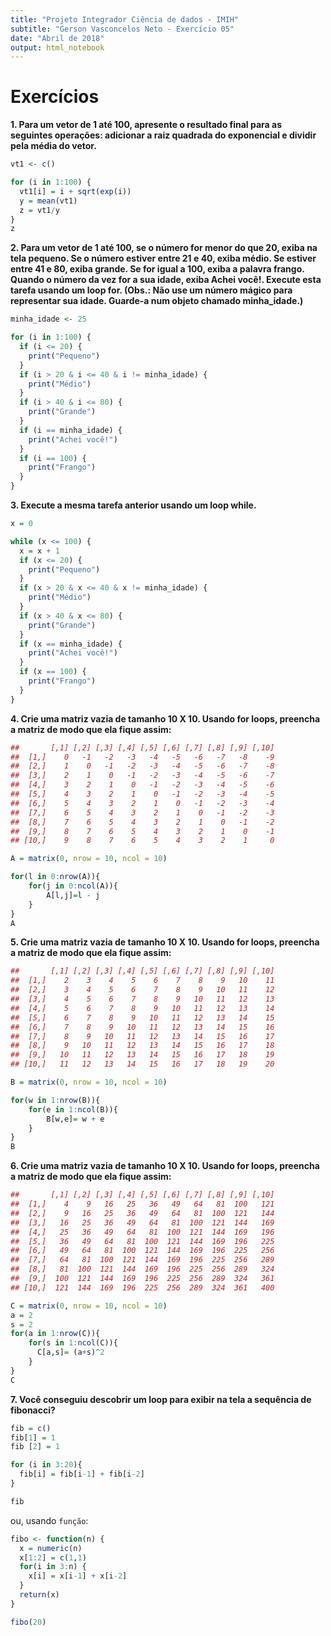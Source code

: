 ```yaml
---
title: "Projeto Integrador Ciência de dados - IMIH"
subtitle: "Gerson Vasconcelos Neto - Exercício 05"
date: "Abril de 2018"
output: html_notebook
---
```



# Exercícios



  **1.  Para um vetor de 1 até 100, apresente o resultado final para as seguintes operações: adicionar a raiz quadrada do exponencial e dividir pela média do vetor.**

```r
vt1 <- c()

for (i in 1:100) {
  vt1[i] = i + sqrt(exp(i))
  y = mean(vt1)
  z = vt1/y
}
z

```



  **2.  Para um vetor de 1 até 100, se o número for menor do que 20, exiba na tela pequeno. Se o número estiver entre 21 e 40, exiba médio. Se estiver entre 41 e 80, exiba grande. Se for igual a 100, exiba a palavra frango. Quando o número da vez for a sua idade, exiba Achei você!. Execute esta tarefa usando um loop for. (Obs.: Não use um número mágico para representar sua idade. Guarde-a num objeto chamado minha_idade.)**
  
```r
minha_idade <- 25

for (i in 1:100) {
  if (i <= 20) {
    print("Pequeno")
  }
  if (i > 20 & i <= 40 & i != minha_idade) {
    print("Médio")
  }
  if (i > 40 & i <= 80) {
    print("Grande")
  }
  if (i == minha_idade) {
    print("Achei você!")
  }
  if (i == 100) {
    print("Frango")
  }
}


```
  


  **3.  Execute a mesma tarefa anterior usando um loop while.**
  
```r
x = 0

while (x <= 100) {
  x = x + 1
  if (x <= 20) {
    print("Pequeno")
  }
  if (x > 20 & x <= 40 & x != minha_idade) {
    print("Médio")
  }
  if (x > 40 & x <= 80) {
    print("Grande")
  }
  if (x == minha_idade) {
    print("Achei você!")
  }
  if (x == 100) {
    print("Frango")
  }
}

```
  

  **4.  Crie uma matriz vazia de tamanho 10 X 10. Usando for loops, preencha a matriz de modo que ela fique assim:**

```r
##       [,1] [,2] [,3] [,4] [,5] [,6] [,7] [,8] [,9] [,10]
##  [1,]    0   -1   -2   -3   -4   -5   -6   -7   -8    -9
##  [2,]    1    0   -1   -2   -3   -4   -5   -6   -7    -8
##  [3,]    2    1    0   -1   -2   -3   -4   -5   -6    -7
##  [4,]    3    2    1    0   -1   -2   -3   -4   -5    -6
##  [5,]    4    3    2    1    0   -1   -2   -3   -4    -5
##  [6,]    5    4    3    2    1    0   -1   -2   -3    -4
##  [7,]    6    5    4    3    2    1    0   -1   -2    -3
##  [8,]    7    6    5    4    3    2    1    0   -1    -2
##  [9,]    8    7    6    5    4    3    2    1    0    -1
## [10,]    9    8    7    6    5    4    3    2    1     0
```


```r
A = matrix(0, nrow = 10, ncol = 10)

for(l in 0:nrow(A)){
    for(j in 0:ncol(A)){
        A[l,j]=l - j
    } 
}
A

```


  **5.  Crie uma matriz vazia de tamanho 10 X 10. Usando for loops, preencha a matriz de modo que ela fique assim:**

```r
##       [,1] [,2] [,3] [,4] [,5] [,6] [,7] [,8] [,9] [,10]
##  [1,]    2    3    4    5    6    7    8    9   10    11
##  [2,]    3    4    5    6    7    8    9   10   11    12
##  [3,]    4    5    6    7    8    9   10   11   12    13
##  [4,]    5    6    7    8    9   10   11   12   13    14
##  [5,]    6    7    8    9   10   11   12   13   14    15
##  [6,]    7    8    9   10   11   12   13   14   15    16
##  [7,]    8    9   10   11   12   13   14   15   16    17
##  [8,]    9   10   11   12   13   14   15   16   17    18
##  [9,]   10   11   12   13   14   15   16   17   18    19
## [10,]   11   12   13   14   15   16   17   18   19    20
```



```r
B = matrix(0, nrow = 10, ncol = 10)

for(w in 1:nrow(B)){
    for(e in 1:ncol(B)){
        B[w,e]= w + e
    } 
}
B

```




  **6.  Crie uma matriz vazia de tamanho 10 X 10. Usando for loops, preencha a matriz de modo que ela fique assim:**

```r
##       [,1] [,2] [,3] [,4] [,5] [,6] [,7] [,8] [,9] [,10]
##  [1,]    4    9   16   25   36   49   64   81  100   121
##  [2,]    9   16   25   36   49   64   81  100  121   144
##  [3,]   16   25   36   49   64   81  100  121  144   169
##  [4,]   25   36   49   64   81  100  121  144  169   196
##  [5,]   36   49   64   81  100  121  144  169  196   225
##  [6,]   49   64   81  100  121  144  169  196  225   256
##  [7,]   64   81  100  121  144  169  196  225  256   289
##  [8,]   81  100  121  144  169  196  225  256  289   324
##  [9,]  100  121  144  169  196  225  256  289  324   361
## [10,]  121  144  169  196  225  256  289  324  361   400
```



```r

C = matrix(0, nrow = 10, ncol = 10)
a = 2
s = 2
for(a in 1:nrow(C)){
    for(s in 1:ncol(C)){
      C[a,s]= (a+s)^2
    } 
}
C

```



  **7.  Você conseguiu descobrir um loop para exibir na tela a sequência de fibonacci?**


```r


fib = c()
fib[1] = 1
fib [2] = 1

for (i in 3:20){
  fib[i] = fib[i-1] + fib[i-2]
}

fib

```


ou, usando `função`:

```r

fibo <- function(n) {
  x = numeric(n)
  x[1:2] = c(1,1)
  for(i in 3:n) {
    x[i] = x[i-1] + x[i-2]
  }
  return(x)
}

fibo(20)
```

